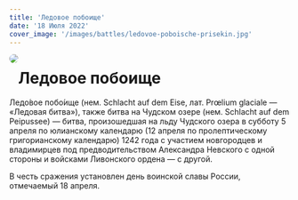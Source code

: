 ```yaml
---
title: 'Ледовое побоище'
date: '18 Июля 2022'
cover_image: '/images/battles/ledovoe-poboische-prisekin.jpg'
---
```


<img style="float: left; border-radius: 2rem; margin-bottom: 20px;" src="/images/battles/ledovoe-poboische-prisekin.jpg">

# Ледовое побоище

Ледо́вое побо́ище (нем. Schlacht auf dem Eise, лат. Prœlium glaciale — «Ледовая битва»), также битва на Чудском озере (нем. Schlacht auf dem Peipussee) — битва, произошедшая на льду Чудского озера в субботу 5 апреля по юлианскому календарю (12 апреля по пролептическому григорианскому календарю) 1242 года с участием новгородцев и владимирцев под предводительством Александра Невского с одной стороны и войсками Ливонского ордена — с другой.

В честь сражения установлен день воинской славы России, отмечаемый 18 апреля.
